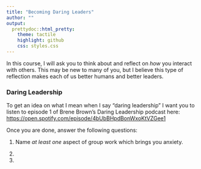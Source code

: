 ```yaml
---
title: "Becoming Daring Leaders"
author: ""
output:
  prettydoc::html_pretty:
    theme: tactile
    highlight: github
    css: styles.css
---
```


In this course, I will ask you to think about and reflect on *how* you interact
with others. This may be new to many of you, but I believe this type of
reflection makes each of us better humans and better leaders.

### Daring Leadership

To get an idea on what I mean when I say "daring leadership" I want you to
listen to episode 1 of Brene Brown's Daring Leadership podcast here: <https://open.spotify.com/episode/4bUbBHpdBonWxoKtVZGee1>

Once you are done, answer the following questions:

1. Name *at least one* aspect of group work which brings you anxiety.

2.  

3.  
